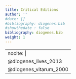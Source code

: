 ```yaml
---
title: Critical Editions
author: ''
#date: []
#bibliography: diogenes.bib
#showthedate : false
bibliography: diogenes.bib
weight: 1
---
```




---
nocite: | 
  @diogenes_lives_2013
  @diogenes_vitarum_2000
---
